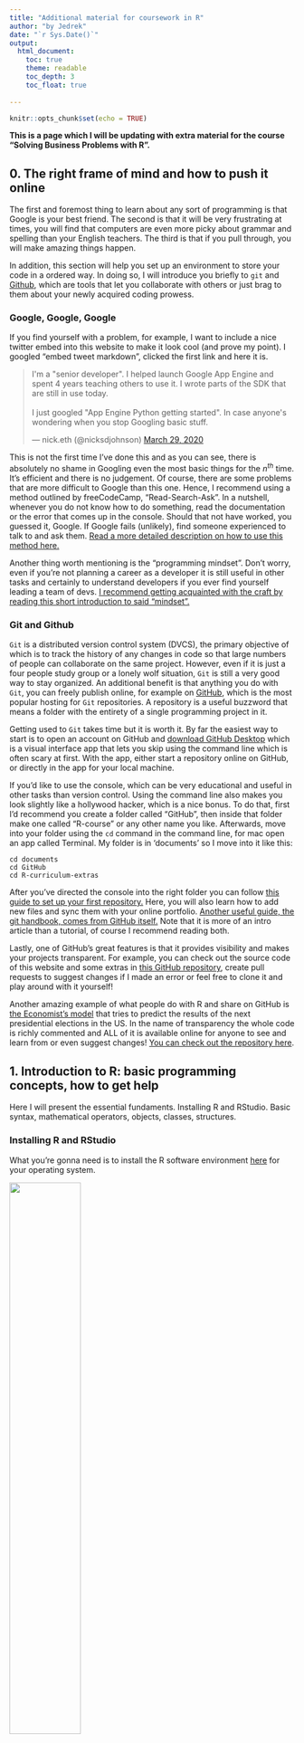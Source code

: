 ```yaml
---
title: "Additional material for coursework in R"
author: "by Jedrek"
date: "`r Sys.Date()`"
output: 
  html_document:
    toc: true 
    theme: readable
    toc_depth: 3
    toc_float: true
   
---
```


```r
knitr::opts_chunk$set(echo = TRUE)
```


**This is a page which I will be updating with extra material for the course "Solving Business Problems with R".**

## 0. The right frame of mind and how to push it online

The first and foremost thing to learn about any sort of programming is that Google is your best friend. The second is that it will be very frustrating at times, you will find that computers are even more picky about grammar and spelling than your English teachers. The third is that if you pull through, you will make amazing things happen. 

In addition, this section will help you set up an environment to store your code in a ordered way. In doing so, I will introduce you briefly to `git` and [Github](https://github.com/), which are tools that let you collaborate with others or just brag to them about your newly acquired coding prowess.

### Google, Google, Google

If you find yourself with a problem, for example, I want to include a nice twitter embed into this website to make it look cool (and prove my point). I googled "embed tweet markdown", clicked the first link and here it is.

<blockquote class="twitter-tweet"><p lang="en" dir="ltr">I&#39;m a &quot;senior developer&quot;. I helped launch Google App Engine and spent 4 years teaching others to use it. I wrote parts of the SDK that are still in use today.<br><br>I just googled &quot;App Engine Python getting started&quot;. In case anyone&#39;s wondering when you stop Googling basic stuff.</p>&mdash; nick.eth (@nicksdjohnson) <a href="https://twitter.com/nicksdjohnson/status/1244133449323016197?ref_src=twsrc%5Etfw">March 29, 2020</a></blockquote> <script async src="https://platform.twitter.com/widgets.js" charset="utf-8"></script>

This is not the first time I've done this and as you can see, there is absolutely no shame in Googling even the most basic things for the $n^{th}$ time. It's efficient and there is no judgement. Of course, there are some problems that are more difficult to Google than this one. Hence, I recommend using a method outlined by freeCodeCamp, "Read-Search-Ask". In a nutshell, whenever you do not know how to do something, read the documentation or the error that comes up in the console. Should that not have worked, you guessed it, Google. If Google fails (unlikely), find someone experienced to talk to and ask them. [Read a more detailed description on how to use this method here.](https://www.freecodecamp.org/news/read-search-dont-be-afraid-to-ask-743a23c411b4/)

Another thing worth mentioning is the "programming mindset". Don't worry, even if you're not planning a career as a developer it is still useful in other tasks and certainly to understand developers if you ever find yourself leading a team of devs. [I recommend getting acquainted with the craft by reading this short introduction to said "mindset".](https://medium.com/@nam.huu.nguyen/so-you-want-to-learn-to-code-part-1-the-mindset-47aa27c1d341)

### Git and Github

`Git` is a distributed version control system (DVCS), the primary objective of which is to track the history of any changes in code so that large numbers of people can collaborate on the same project. However, even if it is just a four people study group or a lonely wolf situation, `Git` is still a very good way to stay organized. An additional benefit is that anything you do with `Git`, you can freely publish online, for example on [GitHub](https://github.com), which is the most popular hosting for `Git` repositories. A repository is a useful buzzword that means a folder with the entirety of a single programming project in it. 

Getting used to `Git` takes time but it is worth it. By far the easiest way to start is to open an account on GitHub and [download GitHub Desktop](https://desktop.github.com/) which is a visual interface app that lets you skip using the command line which is often scary at first. With the app, either start a repository online on GitHub, or directly in the app for your local machine.

If you'd like to use the console, which can be very educational and useful in other tasks than version control. Using the command line also makes you look slightly like a hollywood hacker, which is a nice bonus. To do that, first I'd recommend you create a folder called "GitHub", then inside that folder make one called "R-course" or any other name you like. Afterwards, move into your folder using the `cd` command in the command line, for mac open an app called Terminal. My folder is in 'documents' so I move into it like this:
```
cd documents 
cd GitHub
cd R-curriculum-extras
```
After you've directed the console into the right folder you can follow [this guide to set up your first repository.](https://www.freecodecamp.org/news/what-is-git-and-how-to-use-it-c341b049ae61/) Here, you will also learn how to add new files and sync them with your online portfolio. [Another useful guide, the git handbook, comes from GitHub itself.](https://guides.github.com/introduction/git-handbook/#github) Note that it is more of an intro article than a tutorial, of course I recommend reading both.

Lastly, one of GitHub's great features is that it provides visibility and makes your projects transparent. For example, you can check out the source code of this website and some extras in [this GitHub repository](https://github.com/jedrekmiecznikowski/R-curriculum-extras), create pull requests to suggest changes if I made an error or feel free to clone it and play around with it yourself! 

Another amazing example of what people do with R and share on GitHub is [the Economist's model](https://projects.economist.com/us-2020-forecast/president) that tries to predict the results of the next presidential elections in the US. In the name of transparency the whole code is richly commented and ALL of it is available online for anyone to see and learn from or even suggest changes! [You can check out the repository here](https://github.com/TheEconomist/us-potus-model).


## 1. Introduction to R: basic programming concepts, how to get help

Here I will present the essential fundaments. Installing R and RStudio. Basic syntax, mathematical operators, objects, classes, structures.

### Installing R and RStudio

What you're gonna need is to install the R software environment [here](https://mirrors.dotsrc.org/cran/) for your operating system.
  
![](https://eeecon.uibk.ac.at/~discdown/rprogramming/images/02/02_R_cran.jpg){width=50% height=50%}  
  
Click on the link to your OS and click on the latest version to install, for mac it's the latest .pkg file on top of the list (4.0.0)

Then install RStudio, which is an integrated development environment or [IDE](https://en.wikipedia.org/wiki/Integrated_development_environment). It is where you will spend most time with R, it has a welcoming layout and many functions that make R more accessible if you've only worked with graphical user interface tools for analyzing data, such as excel.  
To install RStudio, see https://rstudio.com/products/rstudio/download/#download for the free desktop version.

Once you've installed RStudio you should see something like this.  
  
![](images/RStudioIntro1.png)

In the panel called Console you can play around with what R can do. One of the most important things to do first is to install packages which will be usefull and/or necessary for solving the problems in this course and beyond. 

To install your first package, paste this into the console field specified on the screnshot:
```
install.packages("dplyr")
```
Once the package has been installed, to use it, we will need to load it to use it 
```
library(dplyr)
```

In any learning any programming language your best weapon is __documentation__. In R studio you can view it directly in the help window in the lower left corner. To call the documentation and find out more about a function or package simply add a question mark before the name and run it. For example, one of the two functions we've used so far is `library`, let's find out more about it. 

```
?library
```
![](images/RStudioIntro2.png)

The help box reveals all the useful information about the function, such as the description, the arguments the function takes, examples of use, related functions and the package the funtion comes from. In the case of `library`, the package is `{base}`, a related function is `require`, the description yields that the function 'loads and attaches packages', the arguments include for example `quietly`, which is a boolean that controls whether library prints out that the attaching of the package was successfull or not. Under 'Usage', you can also see the what are the default values of the arguments, for example, see that `quietly` has a default of `FALSE` so `library` will print to alert you of a successful attachment, unless you explicitly tell it not to: 
```
library(stargazer, quietly = TRUE) # I attach stargazer which is a package for latex tables
```  

If you prefer to learn through videos, here is a comprehensive intro covering the bases by "How to R". It explains the interface of RStudio and the basic capabilities and is very accessible.

<iframe width="560" height="315" src="https://www.youtube.com/embed/lVKMsaWju8w" frameborder="0"  allowfullscreen ></iframe>
  

### Basic programming concepts  

There is a plethora of resources online that explain the basics well.  
  
If you are someone who learns best by doing, I recommend the _swirl_ package, which is a built in learning experience in the R console. You can start it by installing the package, calling it and finally launching _swirl_. See the code below. (You can paste it directly into your console!) Once you launch, choose the R Programming course and start with "Basic Building Blocks".
```
install.packages("swirl") # install, you only need to do this once
library(swirl) # call
swirl() # launch
```
  
If you prefer to read, see [Chapter 4](https://r4ds.had.co.nz/workflow-basics.html) in the book by one of R's creators Hadley Wickham called "R for Data Science". Bear in mind that Wickham starts his book off with data visualisation, hence the exercise portion assumes that prerequisite. 
  
Lastly, if you're a viewer, the accessible option is a video by "How to R" which covers all the basics like using R as a calculator, assigning values and types of objects well, if slightly superficially. It is accessible, inviting and short.
  
<iframe width="560" height="315" src="https://www.youtube.com/embed/h_Nruq9-NQw" frameborder="0" allow="accelerometer; autoplay; encrypted-media; gyroscope; picture-in-picture" allowfullscreen></iframe>
  
For the student that wants to go deeper, I recommend a video from Berkeley's R bootcamp. It covers the same bases as the video above, but expands on them greatly. Contrary to the one above, it includes conceptual commentary, being a part of a lecture. What is particularly beneficial is that it does not brush over vectors and is very thorough with data structures. Unsurprisingly, it is also nearly three times the length of the previous one.
  
<iframe width="560" height="315" src="https://www.youtube.com/embed/CWrz8JJGKvI" frameborder="0" allow="accelerometer; autoplay; encrypted-media; gyroscope; picture-in-picture" allowfullscreen></iframe>
  
------
  
## 2. Question development

> *“There are no routine statistical questions, only questionable statistical routines.” — Sir David Cox*

To analyze any dataset you're being faced with in a business situation you will need to first understand it, and understanding comes through asking the right questions. In the later parts you will gain tools which will let you find answers. It is of utmost importance to ask the correct questions first. There is no routine that will let us do that with 100% accuracy, but there is a few good resources out there that teach good habits.
  
There are a few very basic functions that let us explore the data and are omitted in many tutorials. The first thing you must do when getting a dataset is to load it into R, most likely using `read.csv()`. Here, I am going to use the built-in `iris` dataset. But for now, I do not know anything about it. 

First, I would like to find out how does it look, by taking a look at the first couple of observations and the variables (columns), so essentially the "top of the table".

```r
head(iris)
```

Now, I have my very preliminary overview. It seems as though everything is in place, the variables are not confused with observations and the data looks to be parsed correctly. But what I still do not know is what are these variables and what do the observations represent. For that, I will use the `str()` and `summary()` functions. The first one stands for _structure_ and gives a compact overview on how many observations does the [data frame](https://www.tutorialspoint.com/r/r_data_frames.htm) have, and crucially the number of variables, their full names and type. `summary()` returns a table basic descriptive summaries of the data by variable. See the outputs for the `iris` dataset below.

```r
str(iris)
summary(iris)
```

You might also want to find out what's the _class_ of your data, because there are certain operations that are reserved for fx. data frames. To find out use, `class()`.  
Lastly, you might want to get a good old-fashioned look at the table just like you did back in your excel days. To open your data in a new "tab" in RStudio use `View()`. If you want to just look at one of the variables, for example the _Species_ from the `iris` dataset, you can use `View(iris$Species)`. For looking specific observations (rows), for example the second and fiftieth ones in the iris dataset, type in `View(iris[c(2,50),])`. Copy and paste the code below into your RStudio to try it out.
```
View(iris$Species) # open the Species column in a new tab
View(iris[c(2,50),]) # open the 2nd and 50th rows in a new tab
```
### EDA resources

Once again, "Data Science with R" offers a comprehensive explanation of the topic, with examples and exercises to offer. I strongly recommend to take a look at [Chapter 7](https://r4ds.had.co.nz/exploratory-data-analysis.html). The chapter is heavy on data visualisation which has not been covered yet, so a discaimer that not all the code will make sense nor should it. Alternatively, you may familiarize yourself with [Chapter 3](https://r4ds.had.co.nz/data-visualisation.html) and be ahead of the curve.  
The most important takeaway is understanding the two fundaments of EDA, variation and covariation.

If you learn better by watching, here is a video on univariate EDA, that explores the first fundament, variation. I recommend watching the videos in this section with an enhanced speed `1.25` or `1.5`.

<iframe width="560" height="315" src="https://www.youtube.com/embed/ONrGJF_8onw" frameborder="0" allow="accelerometer; autoplay; encrypted-media; gyroscope; picture-in-picture; fullscreen" ></iframe>

The second part on EDA from James Dayhuff deals with multivariate analysis, or as Wickham puts it, covariance.

<iframe width="560" height="315" src="https://www.youtube.com/embed/-tTJHRaPXxk" frameborder="0" allow="accelerometer; autoplay; encrypted-media; gyroscope; picture-in-picture" allowfullscreen></iframe>

Alternatively you can learn EDA directly in RStudio via the swirl package covered above. Enter the code below in you console and follow the prompts! (fair warning: includes a lot of visualisation!)
```
library(swirl)
install_course("Exploratory_Data_Analysis")
swirl()
```
## 3. Data: how to organize and clean up data

In this section we will explore how to work with datasets which are not perfect and need some 'cleaning' before they can be used for business purposes, like reporting. But, even if it _is_ clean you're gonna need to know how to organize it. 

You're gonna need to install a package of packages for that if you haven't already. As you might have guessed, it's `tidyverse`, your one-stop shop for getting started with manipulating data. Mind you, there is a _raging_ debate on whether to start with tidyverse or base R, and I do encourage you to check it out if you want to dig deeper. Both have their pros and cons, here, you are gonna learn the _tidyverse_ right away for faster results, but bear in mind that [there is another way.](https://github.com/matloff/TidyverseSkeptic).

Okay, now that that's out of the way, let's install the tidyverse.
```
install.packages('tidyverse')
library(tidyverse)
```
Having done that, see the cheatsheet below of the most important organizing functions and their purpose.
```
filter() # select only the rows that match your criteria
arrange() # sort the rows by one or more columns (or more complex)
select() # select only the columns you need
mutate() # add new columns, fx by making operations on the others
group_by() # groups the data frame to individual columns
summarise() # used with group_by to get summaries (mean, sum) for groups
```
Note that all the `dplyr` verbs do not change the original dataset, and if you use them _without_ assigning them to variables like this:
```
filter(iris, Species == "setosa") # filter only the flowers of 'setosa' species
```
We can now look at our `iris` dataset to see whether it has changed.
```
View(iris) # to op4n a tab with the dataset
str(iris$Species) # to see if we dropped any Species from the column
```
It's clearly remained whole. Therefore, whenever you use `dplyr` verbs remember to assign the new data frames to new variables, if you're gonna use them later. 


### dplyr resources

For a comprehensive cheatsheet with more verbs, look to the RStudio's materials on `dplyr`, which is the tidyverse package all these functions belong to. 

![](https://d33wubrfki0l68.cloudfront.net/db69c3d03699d395475d2ac14d64f611054fa9a4/e98f3/wp-content/uploads/2018/08/data-transformation.png)
[I suggest you bookmark it for future use. I did.](https://d33wubrfki0l68.cloudfront.net/db69c3d03699d395475d2ac14d64f611054fa9a4/e98f3/wp-content/uploads/2018/08/data-transformation.png)  

As always, I refer you to "R for Data Science", the material needed for understanding this section is [Chapter 5](https://r4ds.had.co.nz/transform.html) on Data Transformation.

The resource section of course also caters to the perpetual YouTube viewer, with Data School's intro do dplyr which covers all the bases accessibly. It also comes with a [website similar to the one you're on](https://rpubs.com/justmarkham/dplyr-tutorial), that makes it easier to follow along. Save time by watching this video with _1.25_ times the original speed :-)

<iframe width="560" height="315" src="https://www.youtube.com/embed/jWjqLW-u3hc" frameborder="0" allow="accelerometer; autoplay; encrypted-media; gyroscope; picture-in-picture" allowfullscreen></iframe>

## 4. Data collection, cleansing, merging of datasets

It might very well happen that you will need to do some legwork in order to start using your dataset for gathering insights. It is often said that data scientists spend up to 80% of their time cleaning data ([Dasu and Johnson 2003](https://onlinelibrary.wiley.com/doi/book/10.1002/0471448354)), which is important to keep in mind when practicing data science as well as managing a team of data scientists. An additional important note is that tidying refers to arranging datasets such that each variable is a column and each observation (or case) is a row ([Wickham, 2014](https://www.jstatsoft.org/article/view/v059i10)), data cleansing or cleaning has many definitions and can either refer to a general process of "transforming raw data into consistent data that can be analyzed"([de Jonge and van der Loo, 2013](https://cran.r-project.org/doc/contrib/de_Jonge+van_der_Loo-Introduction_to_data_cleaning_with_R.pdf)) or more specifically to removing/fixing duplicates, corrupted, incomplete data ([Müller and Freytag, 2003](http://www.dbis.informatik.hu-berlin.de/fileadmin/research/papers/techreports/2003-hub_ib_164-mueller.pdf)). This section will mostly deal with tidy data and later introduce merging of datasets. 

### Tidying data 

Most commononly encountered problems with data sets include:  

1. Observations are mixed with variables  
  + some of the rows should be columns or the other way around  
2. Multiple columns should be stored as one  
  + separate day, month, year  
3. One variable stores two or more pieces of data and should be split in two.  
  + two sentences separated in two  

And many more that are outlined and discussed in an [article on tidy data that can be found on CRAN](https://cran.r-project.org/web/packages/tidyr/vignettes/tidy-data.html). The article provides guidelines and solutions for frequently encountered problems as well as ready-made code chunks. 

For an even more detailed and theoretically comprehensive outlook on tidy data look to [chapter 12 of the book](https://r4ds.had.co.nz/tidy-data.html) and do the exercises. Should that not be enough, you can turn to [Hadley Wickham's academic article](https://www.jstatsoft.org/article/view/v059i10) in the Journal of Statistical software.

The most important functions are captured in the cheatsheet below, which you can [download here](https://rstudio.com/wp-content/uploads/2015/02/data-wrangling-cheatsheet.pdf).

![](images/Tidycheat.png)

In terms of video content, I'd recommend a pretty specific video cleaning a sales promotion dataset. It's straightforward but also quite a narrow example, it's only 23 minutes and the teacher is engaging, do give it a try.

<iframe width="560" height="315" src="https://www.youtube.com/embed/wisqb4BFmEY" frameborder="0" allow="accelerometer; autoplay; encrypted-media; gyroscope; picture-in-picture" allowfullscreen></iframe>
  
  
It showcases an important feature of this part of a data scientist's job. Namely, that all tidy datasets are the same, but all messy ones are messy in their own way, so there is a lot of extra non-routine work involved in figuring out exactly how to fix any specific case. That said, we're programming here, so once you've solved it and a new batch of data comes through next month, you can just run the same script on it or even have the machine do it for you every Monday. How cool is that? 

Very cool.

### Merging datasets

Sometimes when you're doing analysis you might collect your data from multiple sources and then put it together, for example sales data from multiple branches of the business that is being sent every week by managers to the data analysis team. Good news is you can very effectively use tidyverse for that purpose, bad news is that it often will require some work if the two datasets are not standardized in the same way. Therefore, what you want to do for each of them first is ensuring that they are all tidy and then merging them easily into a master data frame that will inherently also be tidy. In other words, if you add tidy and tidy together you get tidy. On the other hand, if you add messy and messy, you get a whole new kind of messy that can be very difficult to clean.

For a video introduction to merging, check out the webinar from RStudio itself, I recommend watching the whole thing for good fundaments of using dplyr and refreshing on some stuff already covered. The merging part begins at 41:50, see the embed below.

<iframe width="560" height="315" src="https://www.youtube.com/embed/y9KJmUGc8SE?start=2509" frameborder="0" allow="accelerometer; autoplay; encrypted-media; gyroscope; picture-in-picture" allowfullscreen></iframe>


## 5. Cluster analysis

The next topic to cover is the first one that deals more with math than it does with programming. Cluster analysis is finding subgroups of observations within a data set. Usually if we plot a few observations based on two variables, we can do this easily by "eyeballing" them, but computers can't. They don't know how many clusters to build or how to put them together. If we manage to teach them that, we can exceed the ability of our own eyes and include many more variables and have much better clusters. Cluster analysis is what computer scientists would call an "unsupervised learning method", because there is no response variable ("y") and the algorithm instead of predicting something, tries to find similarities in the existing data and group it. Incidentally, cluster analysis is also _probably_ your very first **machine learning** model, so that's one buzzword off the bucket list.

On a serious note, as you might already know, there are two most popular approaches to algorithmically solving the clustering problem, *k-means* and *hierarchical clustering*. In this section I will focus on what is probably the most popular one, *k-means*. ([Seif, 2018](https://towardsdatascience.com/the-5-clustering-algorithms-data-scientists-need-to-know-a36d136ef68))  
  
Now, as I stated before, it is more of a mathematical challenge than it is a programmatic one. Once one understood both of the methods and can apply one, R offers packages (e.g. `cluster`) with built in functions that combined form a ready-made recipe for performing cluster analysis. 
  
If you feel rusty on the theoretical side and would like to code along a more math-heavy example, I recommend [this article from the University of Cincinnati](https://uc-r.github.io/kmeans_clustering) (there are other great resources on the same page which are worth checking out).  
  
For fast results and an easy walk-through check out the Youtube video below. In the beginning it deals with important measures to take to prepare one's dataset for clustering and then dives straight into the hierarchical method to later emerge with a *k-means* around [14:45](https://youtu.be/5eDqRysaico?t=885).

<iframe width="560" height="315" src="https://www.youtube.com/embed/5eDqRysaico?start=885" frameborder="0" allow="accelerometer; autoplay; encrypted-media; gyroscope; picture-in-picture" allowfullscreen></iframe>

### K-means clustering example

You might recall the `iris` dataset we've talked about above. Let's try performing clustering on it and do a walk-through. First, if your machine doesn't have the packages, we better install them. PS we're also gonna use tidyverse but I assume by now it's all installed.

```
install.packages(c("cluster", "factoextra"))
```
We're also gonna load them once we're at it.
```r
library(tidyverse)
library(cluster)
library(factoextra)
```
Now we can get onto the first step which is loading our data which in this case is built-in. We'll assign it to a variable to store it and perform operations on it.
```r
df <- iris
```
Now, as you probably remember, `iris` has 5 variables, the first four are continuous and store information about widths and lengths of sepals and petals, the fifth is a categorical variable that stores species. The first step before doing clustering is often to plot any two continuous variables that we might suspect have an illustrative relationship and try to 'eyeball' the clusters. In this special case it would not be crazy to assume that clusters could be species of irises, therefore I will add a colour to see whether that's a reasonable assumption. I also add a `theme_bw`, because I can't stand the grey default of ggplots. Highly recommend.
```r
ggplot(data=iris, mapping = aes(y = Petal.Length, x = Petal.Width)) + 
  geom_point(mapping = aes(color = Species))+
  theme_bw()
```

Here we see that the Species mostly follow what we'd expect by eyeballing in terms of the Petals. This is of course a subjective exercise but if I were gonna cluster the flowers with my eyes based only on those two variables and without knowing about the Species, it'd look something like this. 
```r
ggplot(data=iris, mapping = aes(y = Petal.Length, x = Petal.Width)) + 
  geom_point(mapping = aes(color = Species)) +
  geom_point(data=iris[iris$Petal.Width<0.75,],
             pch=21, fill=NA, size=3, colour="red", stroke=1) +
  geom_point(data=iris[iris$Petal.Width>0.75&iris$Petal.Width<1.75,],
             pch=21, fill=NA, size=3, colour="green", stroke=1) +
  geom_point(data=iris[iris$Petal.Width>1.75,],
             pch=21, fill=NA, size=3, colour="blue", stroke=1) + 
  theme_bw()
```
  
As you can see it's mostly the same as the Species, apart from some Virginica and Versicolor tension there where some blue points get encircled by the green cluster. Eyeballing is a good exercise to have an idea about the dataset and how many clusters do we expect there to be. Now, we want to see how the computer tackles this task based on 4 continuous variables, (we can only effectively eyeball 2 at once). How many clusters will our k-means have and how will they look like? Let's find out. 

First, we need to prepare the data set, df we set above for analysis. For that I will remove any categorical variables, Species, which is the fifth column of our dataframe. Then, we need to _standardize_ the other metrics so that they have a mean of 0 and a standard deviation of around 1. The `scale` function takes care of that by centering and scaling.
```r
df <- scale(df[,-5])
```
Now we have to compute the distance between our observations, for which we'll use the `factoextra` package. `get_dist` automatically computes said distance for us, with the default being the standard Euclidian version $\begin{equation} d_{euc}(x,y) = \sqrt{\sum_{i=1}^n(x_i - y_i)^2}\end{equation}$. That's the one we will use, but be advised that [other distance metrics exist](https://www.datanovia.com/en/lessons/clustering-distance-measures/). After that we will visualise said distances on a heatmap.
```r
distance <- get_dist(df)
fviz_dist(distance,show_labels = FALSE)
```

This visualisation yields that there are large differences between flowers in this dataset (purple) and there are also a fair amount of these that appear to be a part of the same cluster (red). I don't show the labels of the observations, because individual flowers have no meaningful names, but it is a perfectly sound thing to do with fewer observations that have meaningful labels, e.g. EU countries.

Now that we know clusters exist, we have to determine the number of clusters (k) to use the k-means algorithm for clustering. We'll use what's called, the elbow method to visualise the within clusters sum of squares, WSS, for different numbers of clusters, k. 

```r
set.seed(123)
wss <- 1 #placeholder
for (i in 1:10) wss[i] <- sum(kmeans(df, centers=i)$withinss)
ggplot(mapping = aes(1:10, wss))+
  geom_point()+
  geom_line()+
  scale_x_continuous(name = "Number of clusters", breaks = seq(0,11,1))+
  scale_y_continuous(name = "Within cluster sum of squares")+
  theme_bw()
print(wss,digits = 0)
```
This is somewhat of a complicated set of commands, so let's go through them one by one. First, we set seed so that the kmeans algorithm that we will run will come at the same result every time we run this code, because there is some randomness to the wss value for clusters. Then we define _wss_ as the sum of squares variation for values of k from 1 to 10 and then we plot it for values of k. Notice that when the `kmeans` function's argument `centers` effectively means k, number of clusters.     
Lastly, we look for the "bend" or "elbow" in the data - the point where adding more clusters does not monumentally decrease _wss_. Here it seems to be 3 or 4. Having the benefit of knowing about there being three Species, I will choose 3 going forward, but it's close, as you can see both based on the plot and the printout of _wss_ values. 

You can also use the function built-in the `factoextra` package, that does the same thing but in a less customizable fashion and without letting you know what calculation is going on in the background. Its arguments are the normalized dataset `df`, algorithm  `kmeans` and method `"wss"`.
```r
fviz_nbclust(df, kmeans, method = "wss")
```

Now that we've determined using the elbow method that the appropriate number of clusters is 3, we can see how does the algorithm divide them based on all four variables. We visualise the results using the function `fviz_cluster` which does that neatly for us. 
```r
iris_cluster_3 <- kmeans(df,centers = 3, nstart = 25)
fviz_cluster(iris_cluster_3,data=df,ggtheme = theme_bw())
```
  
Here we have the clusters visualised over the principal dimensions that contributed to variability the most. Although this looks good we might be interested in how that does compare to our initial plotting of the flowers based on Petal lengths and widths by Species. It is also interesting to see whether the Species are the clusters.

```r
iris_clustered <- iris %>% mutate(cluster = iris_cluster_3$cluster)
ggplot(data = iris_clustered, aes(Petal.Width,Petal.Length)) + 
  geom_point(mapping = aes(color = Species)) +
  geom_point(data=iris_clustered[iris_clustered$cluster==1,],
             pch=21, fill=NA, size=3, colour="red", stroke=1) +
  geom_point(data=iris_clustered[iris_clustered$cluster==2,],
             pch=21, fill=NA, size=3, colour="green", stroke=1) +
  geom_point(data=iris_clustered[iris_clustered$cluster==3,],
             pch=21, fill=NA, size=3, colour="blue", stroke=1) + 
  theme_bw()

```
  
Based on this we can see that the algorithm has mostly correctly clustered the flowers into Species, and that setosa is much different from the other two which have some overlap. Bear in mind that the computer has not only considered the petals which I visualised here but also the other two variables in making the clustering decision. 

As a last note, we might want to investigate exactly how correctly the flowers were clustered.
```r
table(iris_clustered$Species,iris_clustered$cluster)
```
Now that we have the table we can calculate the number of correctly clustered flowers and the success ratio. 
$$ rate_{success} = \frac{successes}{nrow(iris)} = \frac{50+39+36}{150} \approx 83.3\% $$
It looks like our clustering was about 83% correct. Of course most of the time we're not gonna have such a neat measure of success as with the flowers example but it well illustrates that clustering is effective and useful. What if the species classification was lost from the data?

## 6. Regression analysis

You've probably heard of modeling before, it seems that nowadays everyone is answering all questions they have with _fitting a model_, _modeling a relationship_ or simply trying to _predict the sales_. Well the days of being left out of this conversation are over and we're now going to start modeling ourselves. We're gonna start with a detailed walk-through of a simple linear model and then go onto a multiple regression.

### Simple linear regression

The first type of regression we'll tackle is, well, simple. It is going to try and model the relationship between two variables, one _dependent_ and one _independent_, which also gets called _explanatory_ or a _predictor_. So, first we have to determine whether there is any ground to assume that a relationship between two variables exists, that they are _correlated_. Note that we do not require one to be _caused_ by the other. Although that might be the case, the general rule is:
  
> Correlation does not imply causation!

So let's say we are interested in whether there is a relationship between sales of a company and the advertising budget, specifically how and if the budget can affect the sales. Hence sales will be our _dependent_ variable and advertising budget will be our _independent_ variable. See the sample regression line:
$$\begin{equation}
\hat{Sales}_i = \hat{\beta}_0 + \hat{\beta}_1 {Budget}_i + \hat{\epsilon}_i
\end{equation}$$

I got the dataset `marketing` from a package called `datarium`. It has a default of 4 variables, 3 that represent budgets for different advertising media and one for sales. Because we're doing a simple regression, I will create a new column, `marketing$Budget`, that stores the total advertising budget. Then we can inspect whether there is grounds to think that a relationship exists. Then I perform a regression using the `lm` function and store it in a variable `marketing_model`. Notice the syntax of `lm` is `lm(dependent ~ independent, data)`.
```r
library(datarium)
marketing_df <- marketing %>% mutate(budget = rowSums(marketing[,1:3]))
ggplot(marketing_df,aes(budget,sales))+
  geom_point() + stat_smooth(method = lm, se = 0) + theme_bw()
marketing_model <- lm(sales ~ budget, marketing_df)
```
  
Later a very important step before we can start using the model we built in the last line is checking the *assumptions* of our chosen technique - simple linear regression. R makes it very easy with the built in `plot` function that gives us the four plots we need. [Read more about assumptions here.](http://people.duke.edu/~rnau/testing.htm)
```r
par(mfrow = c(2, 2)) #show plots next to each other 2x2
plot(marketing_model)
```
  
Based on the first plot, we can declare that there is indeed a linear relationship between the two variables because the residuals are evenly distributed around subsequent fitted values. You can easily examine that by looking at the red line, if it sticks to 0, there is no problem. Due to fewer observations towards the higher Sales values the relationship shifts slightly.   
The second plot shows us quite clearly that the vast majority of residuals are normally distributed.  
The third plot shows no clear pattern of variance which is desirable.However, it is not an ideal situation in which the red line would be entirely horizontal, indicating equal spread of variance along the values of $y$. 
On the fourth plot, influtential points are shown, although there is no reason to assume that any outliers need to be removed, especially since linear regression is a robust method. [You can read more here.](https://www.jstor.org/stable/2286747?seq=1#metadata_info_tab_contents)
The last assumption of the regression is independence of residuals, we can assume that the entries in this dataset are independent of one another if it is different companies. However, the documentation of the dataset does not shed light on this.

Now, that we got assumptions out of the way, and they all seem to be satisfied we can examine our model, it's significance and how much of the variance it explains.
```r
summary(marketing_model)
```
Additionally, let's look at the mathematical representation of the model:
$$\begin{equation}
\hat{Sales}_i = 5.0916 + 0.0487 {Budget}_i + \hat{\epsilon}_i
\end{equation}$$
Looking at the p-values of the coefficients (all under 0.001) and the R-squared, we can confidently fail to reject the hypothesis that advertising budget has no effect on Sales. Our model's R-squared yields that the budget explains around 75% of the variation, which is remarkably high. We can read the model's _budget_ coefficient as 'For each 1000 USD spent on advertising, approximately 48.7 USD returns in form of sales'. That's not terribly efficient, but maybe the companies are in the process of building a customer base and therefore spend a lot on creating awareness. Remember that there is also the intercept which on its own should not be interpreted, but will be adding 5000 USD to a predicted _Sales_ value. This model is of course not perfect and there is other possible pitfalls such as the [ommitted variable bias](http://hedibert.org/wp-content/uploads/2016/09/Bias-omittedvariable.pdf).

Additionally, the summary of the model output in R is explained in StatQuest's short video.

<iframe width="560" height="315" src="https://www.youtube.com/embed/u1cc1r_Y7M0" frameborder="0" allow="accelerometer; autoplay; encrypted-media; gyroscope; picture-in-picture" allowfullscreen></iframe>

### Multiple regression

Let's say your boss looks at the report of your results from the previous section and e-mails you that he'd like to know which of the media mix is most efficient in impacting the sales based on the data. There, you're looking at a multiple regression problem, with one dependent variable, same as before, _Sales_, and three independent variables, budgets of the three channels your company advertises through, _youtube_, _facebook_ and _newspaper_. First, you write out the model:
$$\begin{equation}
\hat{Sales}_i = \hat{\beta}_0 + \hat{\beta}_1 {youtube}_i + \hat{\beta}_2 {facebook}_i + \hat{\beta}_3 {newspaper}_i + \hat{\epsilon}_i
\end{equation}$$
Then you dive straight into R.
```r
marketing_model_multiple <- lm(sales ~ youtube + facebook + newspaper, marketing_df)
```
Then the discussion of assumptions should follow, but seeing as we've discussed them in detail above, I will only focus on the one assumption that occurs in a multple regression and does not in a simple linear. Said assumption is independence of variables, or lack of multicollinearity. There are several ways of invetigating that, I will use a simple correlation plot, but you may also want to [watch the VIF method](https://www.youtube.com/watch?v=I4z3yjoEADY). 
```r
library(corrplot)
corrplot(cor(marketing_df[,c(1:3)]), method = "circle")
```
  
Here we see that there is some multicollinearity, especially between facebook and newspaper, which is over 0.35. Multicollinearity could result in bloated standard errors and in turn, larger p-values for the two variables. Although it is worth noting that it does not affect the overall model fit, so R-squared or F does not get distorted. Additionally, as a rule of thumb, any correlation between the variables $r\leqslant0.9$, [should not be worrying](https://stats.stackexchange.com/questions/100175/when-can-we-speak-of-collinearity), so we can safely proceed. Let's draw up the summary of the model then:
```r
summary(marketing_model_multiple)
```
Newspaper looks to be highly insignificant, therefore we can safely drop it and run a restricted version of the model.
```r
summary(lm(sales ~ youtube + facebook, marketing_df))
```
$$\begin{equation}
\hat{Sales}_i = 3.5053 + 0.0458 {youtube}_i + 0.1880 {facebook}_i + \hat{\epsilon}_i
\end{equation}$$

We can quickly determine that this model is better at capturing the variation in _Sales_, than the previous simple linear one, because of the higher R-squared, lower RSE and higher F-statistic. The coefficients next to the independent variables can be interpreted as such, 'For each 1000USD spent on YouTube advertising, sales rise by 45.8USD. Analogically for Facebook adverts, sales rise by 188USD'. Now you can present the results to your boss, which _indicate_ that Facebook is the most efficient medium, while it couldn't be rejected that newspaper budget has no influence over sales. You might also want to add that possibly there are other variables that you don't have access to in play, so he should ask other people in the company for input before pulling all the money from the local newspaper to invest it in Facebook ads. 

If you'd like watch a video on a different multiple regression example in R, I recommend the one below.

<iframe width="560" height="315" src="https://www.youtube.com/embed/S-zKhFr91Tg" frameborder="0" allow="accelerometer; autoplay; encrypted-media; gyroscope; picture-in-picture" allowfullscreen></iframe>

Additionally, if you're interested in how to use R to model, with a much broader set of tools, as always, [I refer you to Hadley's book](https://r4ds.had.co.nz/model-basics.html).

## 7. Noisy data pt. 1

In this section we take a step back from modeling and analyze the distribution of our data. Before we largely assumed that it's [normally distributed](https://www3.nd.edu/~rwilliam/stats1/x21.pdf), now we are going to investigate whether that assumption was a warranted one. 

### Q-Q plot

One of the best ways to see if some univariate data (one variable/column) matches a certain distribution is drawing up a quantile-quantile plot. [If you'd like to brush up on what a quantile is, you can do so here.](https://www.youtube.com/watch?v=IFKQLDmRK0Y) The Q-Q plots the quantiles of your sample on the y axis and the theoretical quantiles, for example from the normal distribution on the x axis. Then if the plotted quantiles ('circles' on the graph) fall on a linear function that means that the distribution of the variable comes approximately from some theoretical distribution. In this part we're going to focus on checking if our distributions are normal.

Consider the marketing data from the previous sections. Suppose we wanted to check whether the mean of budgets for Newspaper and Facebook channels is the same. To check that on a 95% significance level we want to perform a t-test. One of the assumptions is that the variables are normally distributed. Let's use a Q-Q plot to verify that visually.

```r
par(mfrow = c(1,2))
qqnorm(marketing$facebook)
qqline(marketing$facebook, col = 2)
qqnorm(marketing$newspaper)
qqline(marketing$newspaper, col = 2)
```


Based on these plots, we can see that most of the values (quantiles) of the variables do follow a normal distribution but for the lowest and highest. To the naked eye it looks as though the assumption is mostly correct. However, R is a statistical software and we're always talking about tests, so is it possible to test for normality to be _sure_ (on a 95% level, of course)? 

### Testing for normality

Yes indeed, there is a couple of those tests, but the most popular one is called is the Shapiro-Wilk test. In R, we can easily do it using the built-in `stats` package's `shapiro.test` function. I hope apologies to Wilk have been made.

```r
shapiro.test(marketing$facebook)
shapiro.test(marketing$newspaper)
```

The results of the test yield that the null hypothesis, which is "the data belongs to a normal distribution", is rejected for both of the variables. Therefore, we technically cannot assume normality based on the Shapiro-Wilk test, even though it looked promising on the QQ-plot. In both of the distributions we can observe what is called "heavy tails", as in more extreme points than we'd expect in a normal distribution. [Read more about interpreting QQ plots here.](https://data.library.virginia.edu/understanding-q-q-plots/) 

Lastly, be wary that there is [an argument for normality testing being 'essentially useless'](https://stats.stackexchange.com/questions/2492/is-normality-testing-essentially-useless), especially for bigger sample sizes. 




## 8. Noisy data pt. 2

In this section we will introduce methods of making our data more normal and some non-parametric tests.

### Transform data for normality

There are several ways to transform data to make it fit the normal distribution better. The easiest, most straightforward ways are _logarithm_, _square-root_ and _reciprocity_. Incidentally, these are also the most wide-spread. [Read more about 'simple' transformations here.](https://fmwww.bc.edu/repec/bocode/t/transint.html)

It's easy to implement those transformations in R, here we will also visualise a QQ plot to try and assess whether we've improved the distribution of `facebook` from previous examples.

```r
par(mfrow = c(1,3))
qqnorm(log10(marketing$facebook+1), main = "Q-Q (log transformation)")
qqline(log10(marketing$facebook), col = 2)
qqnorm(sqrt(marketing$facebook), main = "Q-Q (square-root transformation)")
qqline(sqrt(marketing$facebook), col = 2)
qqnorm(1/(marketing$facebook+1), main = "Q-Q (reciprocity transformation)")
qqline(1/(marketing$facebook+1), col = 2)
```

As we can see on the QQ plots, neither of the transformations improved the distribution's likeness to the Gaussian curve. Therefore, we might look to some more complex transformations such as the _Box-Cox_ transformation, _Yeo-Johnson_ and more. Those methods are much more difficult to interpret and implement. I recommend reading [this CRAN vignette](https://cran.r-project.org/web/packages/bestNormalize/vignettes/bestNormalize.html) about the `bestNormalize` package designed for picking the best method and using the methods with the `MASS` package. 

### Non-parametric methods

Another approach to having a non-normally distributed data is changint the statistical method of testing rather than trying to "normalize" the data which clearly isn't. Such statistical methods are called _non-parametric_, because they do _not_ estimate the parameters assuming a distribution. 

Some of the most popular tests you might come across are: Mann-Whitney U, Wilcoxon Signed Rank, Kruskal Wallis, and Friedman tests. [For an R guideline, click here.](https://www.statmethods.net/stats/nonparametric.html)

In our example, what we wanted to do in the first place was compare the means of two numeric variables, `facebook` and `newspaper` using a t-test. Since, we've found out that our variables are not normally distributed, tried some basic transformations which did not improve the fit. Therefore, we will use a non-parametric alternative, an _independent 2-group Mann-Whitney U Test_, also called a _Wilcoxon rank sum_. The only assumption is that our data is independent and randomly drawn. As we discussed earlier, this is true if our data is all for different randomly drawn companies and not the same one over time. We have no reason to assume otherwise, although the documentation is not clear.
```r
wilcox.test(marketing$newspaper,marketing$facebook, conf.int = TRUE)
```
$P-value < 0.05$, therefore we reject the null hypothesis that the mean budgets for the two media are the same. In fact, we find that facebook budgets are higher by approximately between USD 2,000 and 10,000 (remember that our data is in thousands) on a 95% confidence level. 

For a video featuring a non-parametric test for different data in R, check out the one below.

<iframe width="560" height="315" src="https://www.youtube.com/embed/LuWjx0_-VW0" frameborder="0" allow="accelerometer; autoplay; encrypted-media; gyroscope; picture-in-picture" allowfullscreen></iframe>
  
## 9. Data visualisation

It seems that we have already used data visualisation extensively for other tasks without ever talking about data visualisation. So, I will assume that you already have some practical experience with graphing but need a general explanation to start creating your own plots without problem. 

The tool we are going to use is `ggplot2` by Hadley Wickham which is based on the _Grammar of Graphics_, developed by Leland Wilkinson. In it, each individual component of a plot is organized into _layers_ which is how ggplots are usually built, with the base `ggplot` function and added (`+`) layers that put geometric objects on the graph, such as `geoms` (e.g. `geom_point` which adds scattered points). Below I give you the general recipe for a ggplot.  
```
ggplot(data = <DATA>) + 
  <GEOM_FUNCTION>(
     mapping = aes(<MAPPINGS>),
     stat = <STAT>, 
     position = <POSITION>) +
  <COORDINATE_FUNCTION> +
  <FACET_FUNCTION> +
  <THEME>
```
No one can explain ggplot better than its creator, so I really really encourage you to read the chapter in the book by, you guessed it, Hadley Wickham. [Jump to chapter 3 here](https://r4ds.had.co.nz/data-visualisation.html). 

Another brilliant reading is "Data visualization: A practical introduction" by Kieran Healy which you might know from lectures. Assuming that you're already familiar with the basics of how to get around in R, I'd suggest starting at [Chapter 3](https://socviz.co/makeplot.html#makeplot) and going as far as possible.

Not instead, but as an addition, before or after reading, you can check out a Data Science Dojo webinar on ggplot. The speaker analyzes a famous dataset about titanic. It features, bar, box and and density plots alongside histograms. It also handles faceting, proper theme and labelling. I embedded the webinar below. It may seem a tad long but the proper R section begins around the 26th minute and 1.25 speed is encouraged. The R file for the session is [here](https://code.datasciencedojo.com/datasciencedojo/tutorials/blob/master/Introduction%20to%20Data%20Visualization%20with%20R%20and%20ggplot2/Data%20Visualization%20with%20ggplot2.R) and the csv can be downloaded [here](https://www.kaggle.com/hesh97/titanicdataset-traincsv).

<iframe width="560" height="315" src="https://www.youtube.com/embed/49fADBfcDD4?start=1615" frameborder="0" allow="accelerometer; autoplay; encrypted-media; gyroscope; picture-in-picture" allowfullscreen></iframe>

If you want to see examples of some more complicated plots, I recommend checking out [these resources](http://uc-r.github.io/ggplot) from the University of Cincinnati. The first introductory section is somewhat reduntant with the book, but others present some very cool and advanced ideas for visualising many variables at once.

It can be overwhelming looking at all these plots and webinar makers that seem to know the grammar of graphics like the grammar of English or better. Well, fear not, nobody is required to remember any of this by heart, and many don't. [Cheatsheets are not only allowed, but even encouraged.](https://rstudio.com/wp-content/uploads/2015/03/ggplot2-cheatsheet.pdf).

![](images/Ggplotcheat.png)

Ggplot2 is incredibly powerful and once you master it, truly beautiful things happen. I leave you with a visualisation of `diamonds`, with 4 variables at once, and yet quite readable. Color is classified alphabetically from D (best) to J (worst). The facets refer to the cut quality.
```r
ggplot(diamonds,
       aes(x = carat,
           y = price)) +
  geom_point(aes(colour = color),
             alpha = 0.5,
             size = 0.5) +
  scale_color_brewer(palette = "PRGn") +
  geom_smooth(se = FALSE,
              linetype = "dashed",
              colour = "black",
              size = 0.4) +
  facet_wrap(~cut) +
  theme_minimal() +
  labs(y = "price (USD)")

```
  

## 10. Predictions
  
  
TBD
  
  
## 11. Result reporting
  
  
TBD
  
  
## 12. Result presentation
  
  
TBD
  
  

